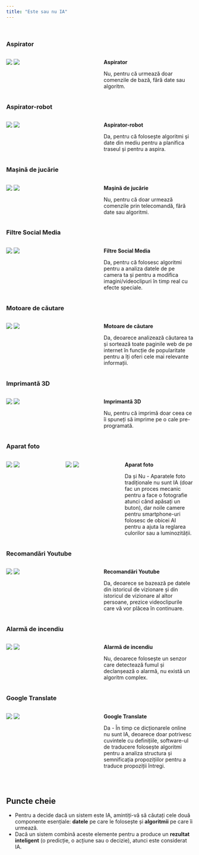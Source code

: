 ```yaml
---
title: "Este sau nu IA"
---
```

<br>

::: {.panel-tabset}

### Aspirator

::: {.columns}
::: {.column width="50%" .image-col}
![](images/aspirator.svg) ![](images/fail.svg)
:::
::: {.column width="50%"}
**Aspirator**

Nu, pentru că urmează doar comenzile de bază, fără date sau algoritm.
:::
:::

### Aspirator-robot

::: {.columns}
::: {.column width="50%" .image-col}
![](images/aspirator-robot.svg) ![](images/succes.svg)
:::
::: {.column width="50%"}
**Aspirator-robot**

Da, pentru că folosește algoritmi și date din mediu pentru a planifica traseul și pentru a aspira.
:::
:::

### Mașină de jucărie

::: {.columns}
::: {.column width="50%" .image-col}
![](images/masina-jucarie.svg) ![](images/fail.svg)
:::
::: {.column width="50%"}
**Mașină de jucărie**

Nu, pentru că doar urmează comenzile prin telecomandă, fără date sau algoritmi.
:::
:::

### Filtre Social Media

::: {.columns}
::: {.column width="50%" .image-col}
![](images/filtre-social-media.svg) ![](images/succes.svg)
:::
::: {.column width="50%"}
**Filtre Social Media**

Da, pentru că folosesc algoritmi pentru a analiza datele de pe camera ta și pentru a modifica imagini/videoclipuri în timp real cu efecte speciale.
:::
:::

### Motoare de căutare

::: {.columns}
::: {.column width="50%" .image-col}
![](images/motor-cautare.svg) ![](images/succes.svg)
:::
::: {.column width="50%"}
**Motoare de căutare**

Da, deoarece analizează căutarea ta și sortează toate paginile web de pe internet în funcție de popularitate pentru a îți oferi cele mai relevante informații.
:::
:::

### Imprimantă 3D

::: {.columns}
::: {.column width="50%" .image-col}
![](images/imprimanta-3d.svg) ![](images/fail.svg)
:::
::: {.column width="50%"}
**Imprimantă 3D**

Nu, pentru că imprimă doar ceea ce îi spuneți să imprime pe o cale pre-programată.
:::
:::

### Aparat foto

::: {.columns}
::: {.column width="30%" .image-col}
![](images/camera-foto.svg) ![](images/fail.svg)
:::
::: {.column width="30%" .image-col}
![](images/camera-foto-telefon.svg) ![](images/succes.svg)
:::
::: {.column width="40%"}
**Aparat foto**

Da și Nu - Aparatele foto tradiționale nu sunt IA (doar fac un proces mecanic pentru a face o fotografie atunci când apăsați un buton), dar noile camere pentru smartphone-uri folosesc de obicei AI pentru a ajuta la reglarea culorilor sau a luminozității.
:::
:::

### Recomandări Youtube

::: {.columns}
::: {.column width="50%" .image-col}
![](images/youtube.svg) ![](images/succes.svg)
:::
::: {.column width="50%"}
**Recomandări Youtube**

Da, deoarece se bazează pe datele din istoricul de vizionare și din istoricul de vizionare al altor persoane, prezice videoclipurile care vă vor plăcea în continuare.
:::
:::

### Alarmă de incendiu

::: {.columns}
::: {.column width="50%" .image-col}
![](images/alarma-incendiu.svg) ![](images/fail.svg)
:::
::: {.column width="50%"}
**Alarmă de incendiu**

Nu, deoarece folosește un senzor care detectează fumul și declanșează o alarmă, nu există un algoritm complex.
:::
:::

### Google Translate

::: {.columns}
::: {.column width="50%" .image-col}
![](images/google-translate.svg) ![](images/succes.svg)
:::
::: {.column width="50%"}
**Google Translate**

Da - În timp ce dicționarele online nu sunt IA, deoarece doar potrivesc cuvintele cu definițiile, software-ul de traducere folosește algoritmi pentru a analiza structura și semnificația propozițiilor pentru a traduce propoziții întregi.
:::
:::

:::

<br>

::: callout-keypoints
## Puncte cheie

- Pentru a decide dacă un sistem este IA, amintiți-vă să căutați cele două componente esențiale: **datele** pe care le folosește și **algoritmii** pe care îi urmează.
- Dacă un sistem combină aceste elemente pentru a produce un **rezultat inteligent** (o predicție, o acțiune sau o decizie), atunci este considerat IA.

:::

